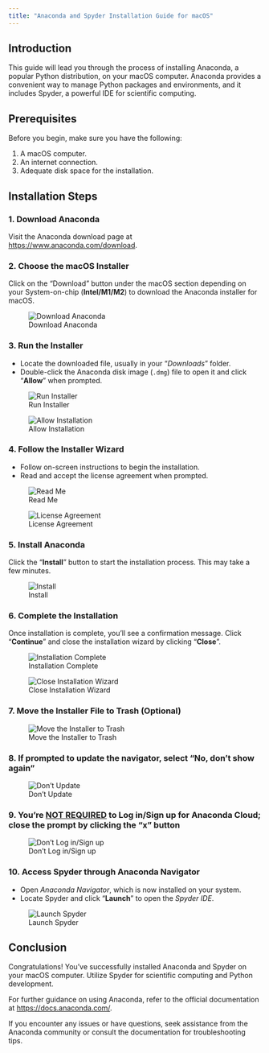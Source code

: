 ```yaml
---
title: "Anaconda and Spyder Installation Guide for macOS"
---
```


## Introduction

This guide will lead you through the process of installing Anaconda, a popular Python distribution, on your macOS computer. Anaconda provides a convenient way to manage Python packages and environments, and it includes Spyder, a powerful IDE for scientific computing.

## Prerequisites

Before you begin, make sure you have the following:

1. A macOS computer.
2. An internet connection.
3. Adequate disk space for the installation.

## Installation Steps

### 1. Download Anaconda

Visit the Anaconda download page at [https://www.anaconda.com/download](https://www.anaconda.com/download).

### 2. Choose the macOS Installer

Click on the "Download" button under the macOS section depending on your System-on-chip (**Intel/M1/M2**) to download the Anaconda installer for macOS.

![Download Anaconda](../../../media/anaconda-mac/screenshot-1.png)

### 3. Run the Installer

- Locate the downloaded file, usually in your "_Downloads_" folder.
- Double-click the Anaconda disk image (`.dmg`) file to open it and click "**Allow**" when prompted.

![Run Installer](../../../media/anaconda-mac/screenshot-2.png)

![Allow Installation](../../../media/anaconda-mac/screenshot-3.png)

### 4. Follow the Installer Wizard

- Follow on-screen instructions to begin the installation.
- Read and accept the license agreement when prompted.

![Read Me](../../../media/anaconda-mac/screenshot-4.png)

![License Agreement](../../../media/anaconda-mac/screenshot-5.png)

### 5. Install Anaconda

Click the "**Install**" button to start the installation process. This may take a few minutes.

![Install](../../../media/anaconda-mac/screenshot-6.png)

### 6. Complete the Installation

Once installation is complete, you'll see a confirmation message. Click "**Continue**" and close the installation wizard by clicking "**Close**".

![Installation Complete](../../../media/anaconda-mac/screenshot-7.png)

![Close Installation Wizard](../../../media/anaconda-mac/screenshot-8.png)

### 7. Move the Installer File to Trash **(Optional)**

![Move the Installer to Trash](../../../media/anaconda-mac/screenshot-9.png)

### 8. If prompted to update the navigator, select "No, don't show again"

![Don't Update](../../../media/anaconda-mac/screenshot-10.png)

### 9. You're <u>NOT REQUIRED</u> to Log in/Sign up for Anaconda Cloud; close the prompt by clicking the "x" button

![Don't Log in/Sign up](../../../media/anaconda-mac/screenshot-13.png)

### 10. Access Spyder through Anaconda Navigator

- Open _Anaconda Navigator_, which is now installed on your system.
- Locate Spyder and click "**Launch**" to open the _Spyder IDE_.

![Launch Spyder](../../../media/anaconda-mac/screenshot-14-spyder.png)

## Conclusion

Congratulations! You've successfully installed Anaconda and Spyder on your macOS computer. Utilize Spyder for scientific computing and Python development. 

For further guidance on using Anaconda, refer to the official documentation at [https://docs.anaconda.com/](https://docs.anaconda.com/). 

If you encounter any issues or have questions, seek assistance from the Anaconda community or consult the documentation for troubleshooting tips.